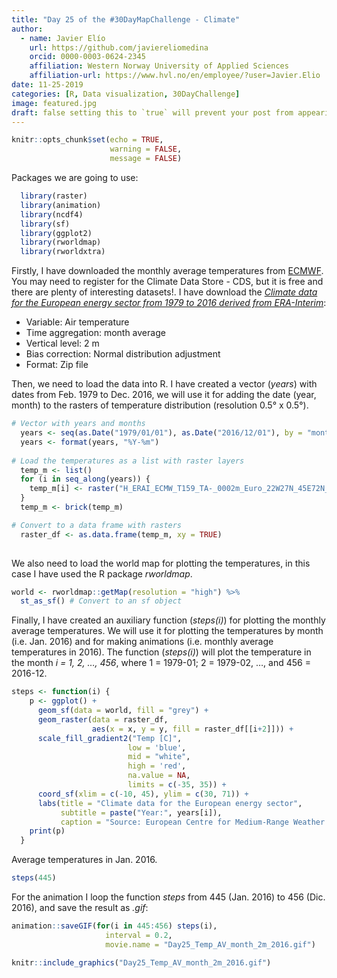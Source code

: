```yaml
---
title: "Day 25 of the #30DayMapChallenge - Climate"
author: 
  - name: Javier Elío
    url: https://github.com/javiereliomedina
    orcid: 0000-0003-0624-2345
    affiliation: Western Norway University of Applied Sciences
    affiliation-url: https://www.hvl.no/en/employee/?user=Javier.Elio 
date: 11-25-2019
categories: [R, Data visualization, 30DayChallenge]
image: featured.jpg
draft: false setting this to `true` will prevent your post from appearing on your listing page until you're ready!
---
```



```r

knitr::opts_chunk$set(echo = TRUE,
                      warning = FALSE,
                      message = FALSE)

```

Packages we are going to use:

```r

  library(raster)
  library(animation)
  library(ncdf4)
  library(sf)
  library(ggplot2)
  library(rworldmap)
  library(rworldxtra)

```

Firstly, I have downloaded the monthly average temperatures from [ECMWF](https://cds.climate.copernicus.eu/cdsapp#!/home). You may need to register for the Climate Data Store - CDS, but it is free and there are plenty of interesting datasets!. I have download the [*Climate data for the European energy sector from 1979 to 2016 derived from ERA-Interim*](https://cds.climate.copernicus.eu/cdsapp#!/dataset/sis-european-energy-sector?tab=overview):

-   Variable: Air temperature
-   Time aggregation: month average
-   Vertical level: 2 m
-   Bias correction: Normal distribution adjustment
-   Format: Zip file

Then, we need to load the data into R. I have created a vector (*years*) with dates from Feb. 1979 to Dec. 2016, we will use it for adding the date (year, month) to the rasters of temperature distribution (resolution 0.5° x 0.5°).

```r

# Vector with years and months
  years <- seq(as.Date("1979/01/01"), as.Date("2016/12/01"), by = "month")
  years <- format(years, "%Y-%m")
  
# Load the temperatures as a list with raster layers 
  temp_m <- list()
  for (i in seq_along(years)) {
    temp_m[i] <- raster("H_ERAI_ECMW_T159_TA-_0002m_Euro_22W27N_45E72N_050d_IN_TIM_19790101_20161231_01m_NA-_nbc_org_NA_NA-.nc", i)
  }
  temp_m <- brick(temp_m)

# Convert to a data frame with rasters
  raster_df <- as.data.frame(temp_m, xy = TRUE)
  
```

We also need to load the world map for plotting the temperatures, in this case I have used the R package *rworldmap*.

```r

world <- rworldmap::getMap(resolution = "high") %>% 
  st_as_sf() # Convert to an sf object

```

Finally, I have created an auxiliary function (*steps(i)*) for plotting the monthly average temperatures. We will use it for plotting the temperatures by month (i.e. Jan. 2016) and for making animations (i.e. monthly average temperatures in 2016). The function (*steps(i)*) will plot the temperature in the month *i = 1, 2, ..., 456*, where 1 = 1979-01; 2 = 1979-02, ..., and 456 = 2016-12.

```r

steps <- function(i) {
    p <- ggplot() +
      geom_sf(data = world, fill = "grey") +
      geom_raster(data = raster_df,
                  aes(x = x, y = y, fill = raster_df[[i+2]])) +
      scale_fill_gradient2("Temp [C]",
                          low = 'blue',
                          mid = "white",
                          high = 'red',
                          na.value = NA,
                          limits = c(-35, 35)) +
      coord_sf(xlim = c(-10, 45), ylim = c(30, 71)) +
      labs(title = "Climate data for the European energy sector",
           subtitle = paste("Year:", years[i]),
           caption = "Source: European Centre for Medium-Range Weather Forecasts (ECMWF)")
    print(p) 
  }

```

Average temperatures in Jan. 2016.

```r

steps(445)

```

For the animation I loop the function *steps* from 445 (Jan. 2016) to 456 (Dic. 2016), and save the result as *.gif*:

```r

animation::saveGIF(for(i in 445:456) steps(i), 
                     interval = 0.2,
                     movie.name = "Day25_Temp_AV_month_2m_2016.gif")

```

```r

knitr::include_graphics("Day25_Temp_AV_month_2m_2016.gif")

```


